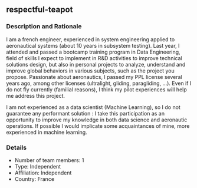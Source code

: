 ## respectful-teapot

### Description and Rationale
I am a french engineer, experienced in system engineering applied to aeronautical systems (about 10 years in subsystem testing). Last year, I attended and passed a bootcamp training program in Data Engineering, field of skills I expect to implement in R&D activities to improve technical solutions design, but also in personal projects to analyze, understand and improve global behaviors in various subjects, such as the project you propose.
Passionate about aeronautics, I passed my PPL license several years ago, among other licenses (ultralight, gliding, paragliding, ...). Even if I do not fly currently (familial reasons), I think my pilot experiences will help me address this project.

I am not experienced as a data scientist (Machine Learning), so I do not guarantee any performant solution : I take this participation as an opportunity to improve my knowledge in both data science and aeronautic operations. If possible I would implicate some acquaintances of mine, more experienced in machine learning.

### Details

* Number of team members: 1
* Type: Independent
* Affiliation: Independent
* Country: France

